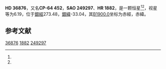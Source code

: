 {{Starbox begin
| name = HD 36876
}}
{{Starbox observe
| epoch = [[J2000.0|J2000.0]]
| constell = {{星座名待查}}<ref name=SIMBAD>{{cite web
 | url=http://simbad.u-strasbg.fr/simbad/sim-id?Ident=HR+1882
 | title =Pulsating variable Star
 | publisher=Centre de Données astronomiques de Strasbourg
 | work=SIMBAD
 | accessdate=2012-07-13}}</ref><ref name=DATA>{{cite web
 | url=http://vizier.u-strasbg.fr/viz-bin/VizieR-5?-out.add=.&-source=5050&-corr=PK=HR&-out.max=9999&HR=1882
 | title=VizieR Detailed Page
 | accessdate=2012-07-13
 | archive-date=2016-03-04
 | archive-url=https://web.archive.org/web/20160304235026/http://vizier.u-strasbg.fr/viz-bin/VizieR-5?-out.add=.&-source=5050&-corr=PK=HR&-out.max=9999&HR=1882
 | dead-url=no
 }}</ref>
| 星官 = 
| ra = {{RA|5|30|15.9}}<ref name=SIMBAD /><ref name=DATA />
| dec = {{DEC|-63|55|40}}<ref name=SIMBAD /><ref name=DATA />
| appmag_v = 6.19<ref name=SIMBAD /><ref name=DATA />
}}
{{Starbox character
| class = F0IV<ref name=SIMBAD /><ref name=DATA />
| b-v = 0.22<ref name=SIMBAD /><ref name=DATA />
| u-b = 0.16<ref name=SIMBAD /><ref name=DATA />
| r-i = <ref name=SIMBAD /><ref name=DATA />
| variable = 
}}
{{Starbox astrometry
| radial_v = 0.16
| prop_mo_ra = 11
| parallax = 
| p_error = 
}}
{{Starbox catalog
| names =CP-64 452，[[SAO星表|SAO]] 249297，[[HD星表|HD]] 36876，[[HR星表|HR]] 1882}}
{{Starbox reference |Simbad=HR+1882}}
{{Starbox end}}

'''HD 36876'''，又名'''CP-64 452'''，'''SAO 249297'''、'''HR 1882'''，是一颗恒星<ref name=SIMBAD /><ref name=DATA />，视星等为6.19，位于[[銀道座標系|銀經]]273.48，[[銀道座標系|銀緯]]-33.04，其[[B1900.0|B1900.0]]坐标为赤經{{RA|5|29|39.7}}，赤緯{{DEC|-64|-33.04|8}}。

== 参考文献 ==
{{reflist}}

{{star-stub}}

[[Category:HD和HDE天體|36876]]
[[Category:HR天體|1882]]
[[Category:SAO天體|249297]]